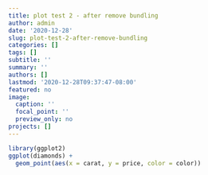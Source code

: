 ```yaml
---
title: plot test 2 - after remove bundling
author: admin
date: '2020-12-28'
slug: plot-test-2-after-remove-bundling
categories: []
tags: []
subtitle: ''
summary: ''
authors: []
lastmod: '2020-12-28T09:37:47-08:00'
featured: no
image:
  caption: ''
  focal_point: ''
  preview_only: no
projects: []
---
```






```r
library(ggplot2)
ggplot(diamonds) + 
  geom_point(aes(x = carat, y = price, color = color))
```

